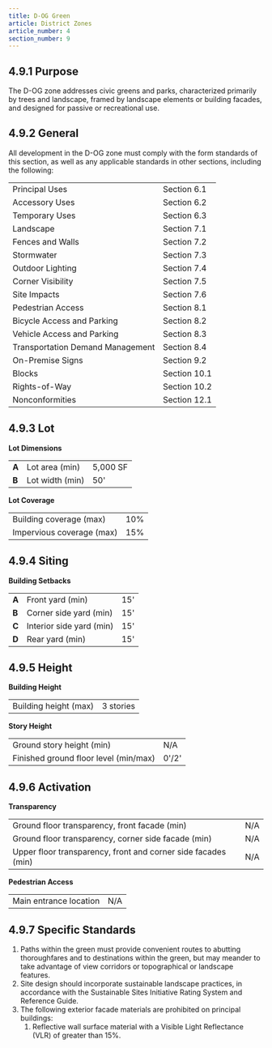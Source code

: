 ```yaml
---
title: D-OG Green
article: District Zones
article_number: 4
section_number: 9
---
```



## 4.9.1 Purpose

The D-OG zone addresses civic greens and parks, characterized primarily by trees and landscape, framed by landscape elements or building facades, and designed for passive or recreational use.

## 4.9.2 General

All development in the D-OG zone must comply with the form standards of this section, as well as any applicable standards in other sections, including the following:

<TableSmall>

|                                  |              |
| -------------------------------- | ------------ |
| Principal Uses                   | Section 6.1  |
| Accessory Uses                   | Section 6.2  |
| Temporary Uses                   | Section 6.3  |
| Landscape                        | Section 7.1  |
| Fences and Walls                 | Section 7.2  |
| Stormwater                       | Section 7.3  |
| Outdoor Lighting                 | Section 7.4  |
| Corner Visibility                | Section 7.5  |
| Site Impacts                     | Section 7.6  |
| Pedestrian Access                | Section 8.1  |
| Bicycle Access and Parking       | Section 8.2  |
| Vehicle Access and Parking       | Section 8.3  |
| Transportation Demand Management | Section 8.4  |
| On-Premise Signs                 | Section 9.2  |
| Blocks                           | Section 10.1 |
| Rights-of-Way                    | Section 10.2 |
| Nonconformities                  | Section 12.1 |

</TableSmall>

## 4.9.3 Lot

**Lot Dimensions**

<TableSmall>

|       |                 |          |
| ----- | --------------- | -------- |
| **A** | Lot area (min)  | 5,000 SF |
| **B** | Lot width (min) | 50'      |

</TableSmall>

**Lot Coverage**

<TableSmall>

|                           |     |
| ------------------------- | --- |
| Building coverage (max)   | 10% |
| Impervious coverage (max) | 15% |

</TableSmall>

## 4.9.4 Siting

**Building Setbacks**

<TableSmall>

|       |                          |     |
| ----- | ------------------------ | --- |
| **A** | Front yard (min)         | 15' |
| **B** | Corner side yard (min)   | 15' |
| **C** | Interior side yard (min) | 15' |
| **D** | Rear yard (min)          | 15' |

</TableSmall>

## 4.9.5 Height

**Building Height**

<TableSmall>

|                       |           |
| --------------------- | --------- |
| Building height (max) | 3 stories |

</TableSmall>

**Story Height**

<TableSmall>

|                                       |       |
| ------------------------------------- | ----- |
| Ground story height (min)             | N/A   |
| Finished ground floor level (min/max) | 0'/2' |

</TableSmall>

## 4.9.6 Activation

**Transparency**

<TableSmall>

|                                                               |     |
| ------------------------------------------------------------- | --- |
| Ground floor transparency, front facade (min)                 | N/A |
| Ground floor transparency, corner side facade (min)           | N/A |
| Upper floor transparency, front and corner side facades (min) | N/A |

</TableSmall>

**Pedestrian Access**

<TableSmall>

|                        |     |
| ---------------------- | --- |
| Main entrance location | N/A |

</TableSmall>

## 4.9.7 Specific Standards

1. Paths within the green must provide convenient routes to abutting thoroughfares and to destinations within the green, but may meander to take advantage of view corridors or topographical or landscape features.
2. Site design should incorporate sustainable landscape practices, in accordance with the Sustainable Sites Initiative Rating System and Reference Guide.
3. The following exterior facade materials are prohibited on principal buildings:
   1. Reflective wall surface material with a Visible Light Reflectance (VLR) of greater than 15%.
